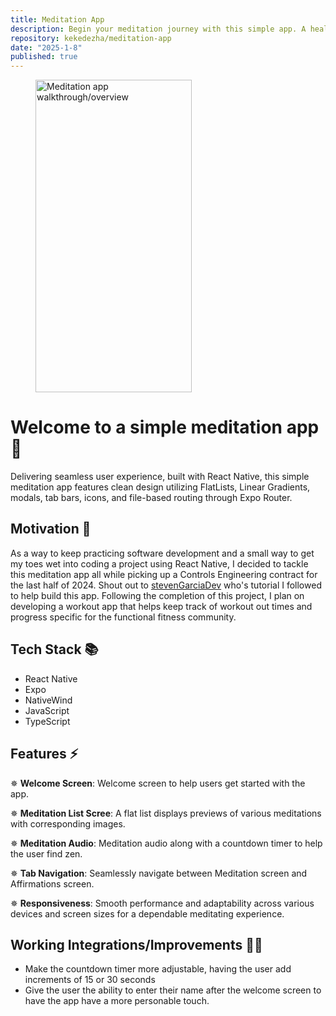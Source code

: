 ```yaml
---
title: Meditation App
description: Begin your meditation journey with this simple app. A healthier, happier you starts today!
repository: kekedezha/meditation-app
date: "2025-1-8"
published: true
---
```


<figure>
  <img
    src="/project_images/medi-app.gif"
    alt="Meditation app walkthrough/overview"
    width="250"
    height="500"
    style={{ marginRight: "auto", marginLeft: "auto", width: "50%" }}
  />
</figure>

# Welcome to a simple meditation app 👋

Delivering seamless user experience, built with React Native, this simple meditation app features clean design utilizing FlatLists, Linear Gradients, modals, tab bars, icons, and file-based routing through Expo Router.

## Motivation 🤔

As a way to keep practicing software development and a small way to get my toes wet into coding a project using React Native, I decided to tackle this meditation app all while picking up a Controls Engineering contract for the last half of 2024. Shout out to [stevenGarciaDev](https://github.com/stevenGarciaDev/simple-meditation-app-expo-react-native) who's tutorial I followed to help build this app. Following the completion of this project, I plan on developing a workout app that helps keep track of workout out times and progress specific for the functional fitness community.

## Tech Stack 📚

- React Native
- Expo
- NativeWind
- JavaScript
- TypeScript

## Features ⚡️

✵ **Welcome Screen**: Welcome screen to help users get started with the app.

✵ **Meditation List Scree**: A flat list displays previews of various meditations with corresponding images.

✵ **Meditation Audio**: Meditation audio along with a countdown timer to help the user find zen.

✵ **Tab Navigation**: Seamlessly navigate between Meditation screen and Affirmations screen.

✵ **Responsiveness**: Smooth performance and adaptability across various devices and screen sizes for a dependable meditating experience.

## Working Integrations/Improvements ✍🏽

- Make the countdown timer more adjustable, having the user add increments of 15 or 30 seconds
- Give the user the ability to enter their name after the welcome screen to have the app have a more personable touch.
